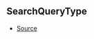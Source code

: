 ## SearchQueryType



- [Source](https://github.com/Androz2091/discord-player/blob/e31bc2a/packages/discord-player/src/types/types.ts#L177)